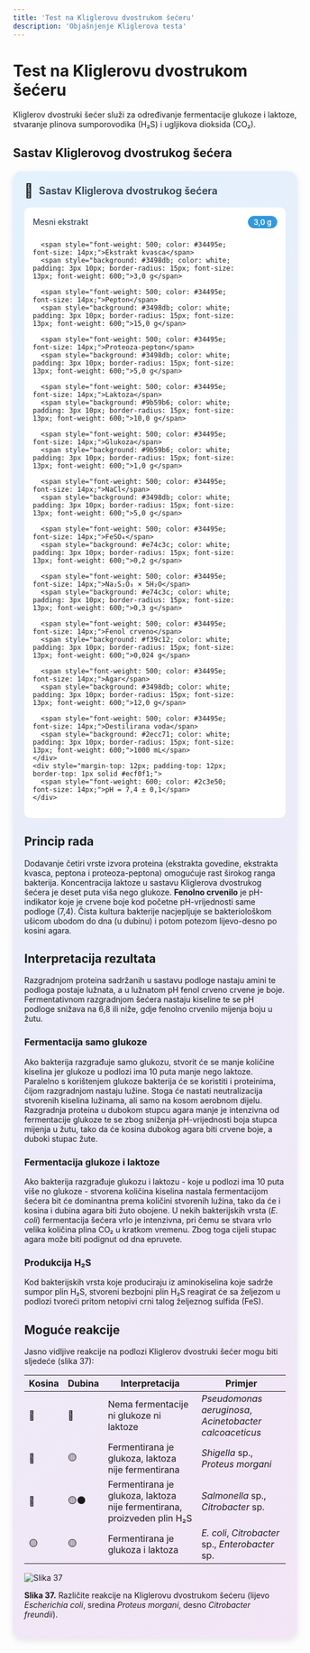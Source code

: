 ```yaml
---
title: 'Test na Kliglerovu dvostrukom šećeru'
description: 'Objašnjenje Kliglerova testa'
---
```


# Test na Kliglerovu dvostrukom šećeru

Kliglerov dvostruki šećer služi za određivanje fermentacije glukoze i laktoze, stvaranje plinova sumporovodika (H₂S) i ugljikova dioksida (CO₂).

## Sastav Kliglerovog dvostrukog šećera

<div style="max-width: 520px; background: linear-gradient(135deg, #e3f2fd 0%, #f3e5f5 100%); border-radius: 15px; padding: 20px; box-shadow: 0 4px 12px rgba(0,0,0,0.1); margin: 20px auto;">
  <div style="display: flex; align-items: center; margin-bottom: 15px;">
    <span style="font-size: 24px; margin-right: 10px;">🧫</span>
    <h3 style="margin: 0; color: #2c3e50; font-weight: 600; font-size: 18px;">Sastav Kliglerova dvostrukog šećera</h3>
  </div>
  <div style="background: white; border-radius: 10px; padding: 15px;">
    <div style="display: grid; grid-template-columns: minmax(0, 1fr) auto; gap: 8px 15px; align-items: center;">
      <span style="font-weight: 500; color: #34495e; font-size: 14px;">Mesni ekstrakt</span>
      <span style="background: #3498db; color: white; padding: 3px 10px; border-radius: 15px; font-size: 13px; font-weight: 600;">3,0 g</span>
      
      <span style="font-weight: 500; color: #34495e; font-size: 14px;">Ekstrakt kvasca</span>
      <span style="background: #3498db; color: white; padding: 3px 10px; border-radius: 15px; font-size: 13px; font-weight: 600;">3,0 g</span>
      
      <span style="font-weight: 500; color: #34495e; font-size: 14px;">Pepton</span>
      <span style="background: #3498db; color: white; padding: 3px 10px; border-radius: 15px; font-size: 13px; font-weight: 600;">15,0 g</span>
      
      <span style="font-weight: 500; color: #34495e; font-size: 14px;">Proteoza-pepton</span>
      <span style="background: #3498db; color: white; padding: 3px 10px; border-radius: 15px; font-size: 13px; font-weight: 600;">5,0 g</span>
      
      <span style="font-weight: 500; color: #34495e; font-size: 14px;">Laktoza</span>
      <span style="background: #9b59b6; color: white; padding: 3px 10px; border-radius: 15px; font-size: 13px; font-weight: 600;">10,0 g</span>
      
      <span style="font-weight: 500; color: #34495e; font-size: 14px;">Glukoza</span>
      <span style="background: #9b59b6; color: white; padding: 3px 10px; border-radius: 15px; font-size: 13px; font-weight: 600;">1,0 g</span>
      
      <span style="font-weight: 500; color: #34495e; font-size: 14px;">NaCl</span>
      <span style="background: #3498db; color: white; padding: 3px 10px; border-radius: 15px; font-size: 13px; font-weight: 600;">5,0 g</span>
      
      <span style="font-weight: 500; color: #34495e; font-size: 14px;">FeSO₄</span>
      <span style="background: #e74c3c; color: white; padding: 3px 10px; border-radius: 15px; font-size: 13px; font-weight: 600;">0,2 g</span>
      
      <span style="font-weight: 500; color: #34495e; font-size: 14px;">Na₂S₂O₃ × 5H₂O</span>
      <span style="background: #e74c3c; color: white; padding: 3px 10px; border-radius: 15px; font-size: 13px; font-weight: 600;">0,3 g</span>
      
      <span style="font-weight: 500; color: #34495e; font-size: 14px;">Fenol crveno</span>
      <span style="background: #f39c12; color: white; padding: 3px 10px; border-radius: 15px; font-size: 13px; font-weight: 600;">0,024 g</span>
      
      <span style="font-weight: 500; color: #34495e; font-size: 14px;">Agar</span>
      <span style="background: #3498db; color: white; padding: 3px 10px; border-radius: 15px; font-size: 13px; font-weight: 600;">12,0 g</span>
      
      <span style="font-weight: 500; color: #34495e; font-size: 14px;">Destilirana voda</span>
      <span style="background: #2ecc71; color: white; padding: 3px 10px; border-radius: 15px; font-size: 13px; font-weight: 600;">1000 mL</span>
    </div>
    <div style="margin-top: 12px; padding-top: 12px; border-top: 1px solid #ecf0f1;">
      <span style="font-weight: 600; color: #2c3e50; font-size: 14px;">pH = 7,4 ± 0,1</span>
    </div>
  </div>
</div>

## Princip rada

Dodavanje četiri vrste izvora proteina (ekstrakta govedine, ekstrakta kvasca, peptona i proteoza-peptona) omogućuje rast širokog ranga bakterija. Koncentracija laktoze u sastavu Kliglerova dvostrukog šećera je deset puta viša nego glukoze. **Fenolno crvenilo** je pH-indikator koje je crvene boje kod početne pH-vrijednosti same podloge (7,4). Čista kultura bakterije nacjepljuje se bakteriološkom ušicom ubodom do dna (u dubinu) i potom potezom lijevo-desno po kosini agara.

## Interpretacija rezultata

Razgradnjom proteina sadržanih u sastavu podloge nastaju amini te podloga postaje lužnata, a u lužnatom pH fenol crveno crvene je boje. Fermentativnom razgradnjom šećera nastaju kiseline te se pH podloge snižava na 6,8 ili niže, gdje fenolno crvenilo mijenja boju u žutu.

### Fermentacija samo glukoze
Ako bakterija razgrađuje samo glukozu, stvorit će se manje količine kiselina jer glukoze u podlozi ima 10 puta manje nego laktoze. Paralelno s korištenjem glukoze bakterija će se koristiti i proteinima, čijom razgradnjom nastaju lužine. Stoga će nastati neutralizacija stvorenih kiselina lužinama, ali samo na kosom aerobnom dijelu. Razgradnja proteina u dubokom stupcu agara manje je intenzivna od fermentacije glukoze te se zbog sniženja pH-vrijednosti boja stupca mijenja u žutu, tako da će kosina dubokog agara biti crvene boje, a duboki stupac žute.

### Fermentacija glukoze i laktoze
Ako bakterija razgrađuje glukozu i laktozu - koje u podlozi ima 10 puta više no glukoze - stvorena količina kiselina nastala fermentacijom šećera bit će dominantna prema količini stvorenih lužina, tako da će i kosina i dubina agara biti žuto obojene. U nekih bakterijskih vrsta (*E. coli*) fermentacija šećera vrlo je intenzivna, pri čemu se stvara vrlo velika količina plina CO₂ u kratkom vremenu. Zbog toga cijeli stupac agara može biti podignut od dna epruvete.

### Produkcija H₂S
Kod bakterijskih vrsta koje produciraju iz aminokiselina koje sadrže sumpor plin H₂S, stvoreni bezbojni plin H₂S reagirat će sa željezom u podlozi tvoreći pritom netopivi crni talog željeznog sulfida (FeS).

## Moguće reakcije

Jasno vidljive reakcije na podlozi Kliglerov dvostruki šećer mogu biti sljedeće (slika 37):

| Kosina | Dubina | Interpretacija | Primjer |
|--------|--------|----------------|---------|
| 🔴 | 🔴 | Nema fermentacije ni glukoze ni laktoze | *Pseudomonas aeruginosa*, *Acinetobacter calcoaceticus* |
| 🔴 | 🟡 | Fermentirana je glukoza, laktoza nije fermentirana | *Shigella* sp., *Proteus morgani* |
| 🔴 | 🟡⚫ | Fermentirana je glukoza, laktoza nije fermentirana, proizveden plin H₂S | *Salmonella* sp., *Citrobacter* sp. |
| 🟡 | 🟡 | Fermentirana je glukoza i laktoza | *E. coli*, *Citrobacter* sp., *Enterobacter* sp. |

![Slika 37](/Images/slika37.jpg)

**Slika 37.** Različite reakcije na Kliglerovu dvostrukom šećeru (lijevo *Escherichia coli*, sredina *Proteus morgani*, desno *Citrobacter freundii*).